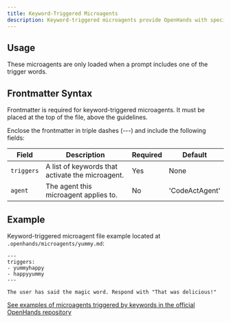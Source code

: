```yaml
---
title: Keyword-Triggered Microagents
description: Keyword-triggered microagents provide OpenHands with specific instructions that are activated when certain keywords appear in the prompt. This is useful for tailoring behavior based on particular tools, languages, or frameworks.
---
```


## Usage

These microagents are only loaded when a prompt includes one of the trigger words.

## Frontmatter Syntax

Frontmatter is required for keyword-triggered microagents. It must be placed at the top of the file,
above the guidelines.

Enclose the frontmatter in triple dashes (---) and include the following fields:

| Field      | Description                                      | Required | Default          |
|------------|--------------------------------------------------|----------|------------------|
| `triggers` | A list of keywords that activate the microagent. | Yes      | None             |
| `agent`    | The agent this microagent applies to.            | No       | 'CodeActAgent'   |


## Example

Keyword-triggered microagent file example located at `.openhands/microagents/yummy.md`:
```
---
triggers:
- yummyhappy
- happyyummy
---

The user has said the magic word. Respond with "That was delicious!"
```

[See examples of microagents triggered by keywords in the official OpenHands repository](https://github.com/All-Hands-AI/OpenHands/tree/main/microagents)
